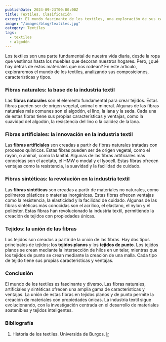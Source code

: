 ```yaml
---
publishDate: 2024-09-23T00:00:00Z
title: Textiles. Clasificación
excerpt: El mundo fascinante de los textiles, una exploración de sus características y tipos.
image: "/images/blog/textiles.jpg"
category: Textiles
tags:
  - textiles
  - algodón
---
```


Los textiles son una parte fundamental de nuestra vida diaria, desde la ropa que vestimos hasta los muebles que decoran nuestros hogares. Pero, ¿qué hay detrás de estos materiales que nos rodean? En este artículo, exploraremos el mundo de los textiles, analizando sus composiciones, características y tipos.

### Fibras naturales: la base de la industria textil

Las **fibras naturales** son el elemento fundamental para crear tejidos. Estas fibras pueden ser de origen vegetal, animal o mineral. Algunas de las fibras naturales más comunes son el algodón, el lino, la lana y la seda. Cada una de estas fibras tiene sus propias características y ventajas, como la suavidad del algodón, la resistencia del lino o la calidez de la lana.

### Fibras artificiales: la innovación en la industria textil

Las **fibras artificiales** son creadas a partir de fibras naturales tratadas con procesos químicos. Estas fibras pueden ser de origen vegetal, como el rayón, o animal, como la lanital. Algunas de las fibras artificiales más conocidas son el acetato, el HMW o modal y el lyocell. Estas fibras ofrecen ventajas como la resistencia, la suavidad y la facilidad de cuidado.

### Fibras sintéticas: la revolución en la industria textil

Las **fibras sintéticas** son creadas a partir de materiales no naturales, como polímeros plásticos o materias inorgánicas. Estas fibras ofrecen ventajas como la resistencia, la elasticidad y la facilidad de cuidado. Algunas de las fibras sintéticas más conocidas son el acrílico, el elastano, el nylon y el poliéster. Estas fibras han revolucionado la industria textil, permitiendo la creación de tejidos con propiedades únicas.

### Tejidos: la unión de las fibras

Los tejidos son creados a partir de la unión de las fibras. Hay dos tipos principales de tejidos: los **tejidos planos** y los **tejidos de punto**. Los tejidos planos se crean mediante la intersección de hilos en un telar, mientras que los tejidos de punto se crean mediante la creación de una malla. Cada tipo de tejido tiene sus propias características y ventajas.

### Conclusión

El mundo de los textiles es fascinante y diverso. Las fibras naturales, artificiales y sintéticas ofrecen una amplia gama de características y ventajas. La unión de estas fibras en tejidos planos y de punto permite la creación de materiales con propiedades únicas. La industria textil sigue evolucionando, con la investigación centrada en el desarrollo de materiales sostenibles y tejidos inteligentes.

### Bibliografía

1. Historia de los textiles. Universida de Burgos. 
<a href="https://historiamateriales.ubuinvestiga.es/textiles/" target="_blank">Ir</a>